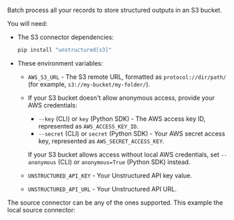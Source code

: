 Batch process all your records to store structured outputs in an S3 bucket.

You will need: 

- The S3 connector dependencies:

  ```bash CLI, Python SDK
  pip install "unstructured[s3]"
  ```

- These environment variables:

  - `AWS_S3_URL` - The S3 remote URL, formatted as `protocol://dir/path/` (for example, `s3://my-bucket/my-folder/`).
  - If your S3 bucket doesn't allow anonymous access, provide your AWS credentials:

    - `--key` (CLI) or `key` (Python SDK) - The AWS access key ID, represented as `AWS_ACCESS_KEY_ID`.
    - `--secret` (CLI) or `secret` (Python SDK) - Your AWS secret access key, represented as `AWS_SECRET_ACCESS_KEY`.

    If your S3 bucket allows access without local AWS credentials, set `--anonymous` (CLI) or `anonymous=True` (Python SDK) instead.

  - `UNSTRUCTURED_API_KEY` - Your Unstructured API key value.
  - `UNSTRUCTURED_API_URL` - Your Unstructured API URL.


The source connector can be any of the ones supported. This example the local source connector:


<CodeGroup>

  <S3Sh />

  <S3PyV2 />

  <S3PyV1 />

</CodeGroup>
